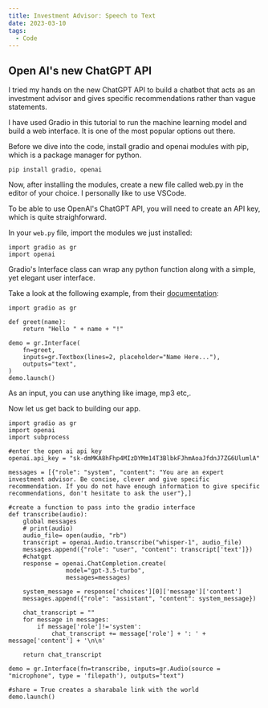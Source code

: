 ```yaml
---
title: Investment Advisor: Speech to Text
date: 2023-03-10
tags:
  - Code
---
```


## Open AI's new ChatGPT API

I tried my hands on the new ChatGPT API to build a chatbot that acts as an investment advisor and gives specific recommendations rather than vague statements.

I have used Gradio in this tutorial to run the machine learning model and build a web interface. It is one of the most popular options out there.

Before we dive into the code, install gradio and openai modules with pip, which is a package manager for python.

```
pip install gradio, openai
```

Now, after installing the modules, create a new file called web.py in the editor of your choice. I personally like to use VSCode.

To be able to use OpenAI's ChatGPT API, you will need to create an API key, which is quite straighforward.

In your `web.py` file, import the modules we just installed:

```
import gradio as gr
import openai
```

Gradio's Interface class can wrap any python function along with a simple, yet elegant user interface.

Take a look at the following example, from their [documentation](https://gradio.app/quickstart/):

```
import gradio as gr

def greet(name):
    return "Hello " + name + "!"

demo = gr.Interface(
    fn=greet,
    inputs=gr.Textbox(lines=2, placeholder="Name Here..."),
    outputs="text",
)
demo.launch()
```

As an input, you can use anything like image, mp3 etc,.

Now let us get back to building our app.

```
import gradio as gr
import openai
import subprocess

#enter the open ai api key
openai.api_key = "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"

messages = [{"role": "system", "content": "You are an expert investment advisor. Be concise, clever and give specific recommendation. If you do not have enough information to give specific recommendations, don't hesitate to ask the user"},]

#create a function to pass into the gradio interface
def transcribe(audio):
    global messages
    # print(audio)
    audio_file= open(audio, "rb")
    transcript = openai.Audio.transcribe("whisper-1", audio_file)
    messages.append({"role": "user", "content": transcript['text']})
    #chatgpt
    response = openai.ChatCompletion.create(
                model="gpt-3.5-turbo",
                messages=messages)
    
    system_message = response['choices'][0]['message']['content']
    messages.append({"role": "assistant", "content": system_message})

    chat_transcript = ""
    for message in messages:
        if message['role']!='system':
            chat_transcript += message['role'] + ': ' + message['content'] + '\n\n'
                   
    return chat_transcript

demo = gr.Interface(fn=transcribe, inputs=gr.Audio(source = "microphone", type = 'filepath'), outputs="text")

#share = True creates a sharabale link with the world
demo.launch()
```







